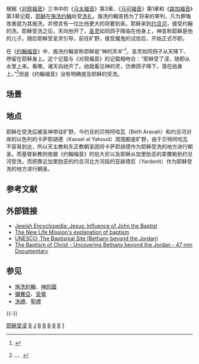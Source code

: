 {{耶稣}}

根据《[[对观福音|对观福音]]》三书中的《[[马太福音|马太福音]]》第3章、《[[马可福音|马可福音]]》第1章和《[[路加福音|路加福音]]》第3章记载，[[耶稣|耶稣]]在[[施洗约翰|施洗约翰]]处受[[洗礼|洗礼]]。施洗约翰宣扬为了将来的审判，凡为罪悔改者就为其施洗，并预言有一位比他更大的将要到来。耶稣来到[[约旦河|约旦河]]，接受约翰的洗。耶穌受洗之后，天向他开了，[[圣灵|圣灵]]如同鸽子降临在他身上，神宣称耶稣是他的儿子。随后耶稣受圣灵引导，前往旷野，接受魔鬼的试验后，开始正式尽职。

在《[[约翰福音|约翰福音]]》中，施洗约翰宣称耶稣是“神的羔羊”<ref>{{bibleverse||约翰福音|1:29}}</ref>，圣灵如同鸽子从天降下、停留在耶稣身上。这个记载与《对观福音》的记载相吻合：“耶稣受了浸，随即从水里上来。看哪，诸天向祂开了。祂就看见神的灵，仿佛鸽子降下，落在祂身上。”<ref>{{bibleverse||马太福音|3:16}}、{{bibleverse||马可福音|1:10}}、{{bibleverse||路加福音|3:20}}</ref>但是《约翰福音》没有明确提及耶稣的受洗。

== 场景 ==

==地点==
耶稣在受洗后被圣神带往旷野，今约旦的贝特阿哈瓦（Beth Aravah）和约旦河对岸的以色列的卡萨耶胡德（Kassel al Yahoud）周围都是旷野，由于贝特阿哈瓦不容易到达，所以天主教和东正教朝圣团将卡萨耶胡德作为耶稣受洗的地方进行朝圣。而基督新教则依据《约翰福音》的伯大尼以及耶稣从加里肋亚的拿撒勒到约旦河受洗，而把靠近加里肋亚的约旦河北方河段的亚赫德尼（Yardenit）作为耶稣受洗的地方进行朝圣。

== 参考文献 ==
{{Reflist}}

== 外部链接 ==
{{Commonscat|Baptism of Jesus Christ}}
* [http://jewishencyclopedia.com/view.jsp?artid=254&letter=J&search=Jesus#997 Jewish Encyclopedia: Jesus: Influence of John the Baptist] {{Wayback|url=http://jewishencyclopedia.com/view.jsp?artid=254&letter=J&search=Jesus#997 |date=20110927005210 }}
* [http://bjnewlife.org/english/bstudy/terms_07.php The New Life Mission's explanation of baptism] {{Wayback|url=http://bjnewlife.org/english/bstudy/terms_07.php |date=20210126090641 }}
* [http://whc.unesco.org/en/tentativelists/1556/ UNESCO: The Baptismal Site (Bethany beyond the Jordan)] {{Wayback|url=http://whc.unesco.org/en/tentativelists/1556/ |date=20161007170738 }}
* [http://www.tenthousandfilms.com/ The Baptism of Christ - Uncovering Bethany beyond the Jordan - 47 min Documentary] {{Wayback|url=http://www.tenthousandfilms.com/ |date=20070710121243 }}

== 参见 ==
*[[施洗約翰|施洗約翰]]、[[神的國|神的國]]
*[[彌賽亞|彌賽亞]]、[[受膏|受膏]]
* [[洗禮|洗禮]]、[[聖禮|聖禮]]

{{-}}
{{基督}}

[[Category:耶稣受浸|]]
[[Category:施洗约翰|B]]
[[Category:洗礼|J]]
[[Category:马太福音第3章|B]]
[[Category:马可福音第1章|B]]
[[Category:路加福音第3章|B]]
[[Category:约翰福音第1章|B]]
[[Category:福音书片段|B]]
[[Category:光明五端|1]]